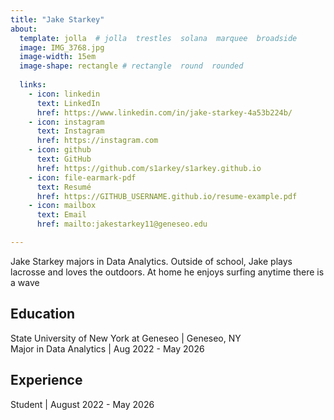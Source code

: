 ```yaml
---
title: "Jake Starkey"
about:
  template: jolla  # jolla  trestles  solana  marquee  broadside
  image: IMG_3768.jpg
  image-width: 15em
  image-shape: rectangle # rectangle  round  rounded
  
  links:
    - icon: linkedin
      text: LinkedIn
      href: https://www.linkedin.com/in/jake-starkey-4a53b224b/
    - icon: instagram
      text: Instagram
      href: https://instagram.com
    - icon: github
      text: GitHub
      href: https://github.com/s1arkey/s1arkey.github.io
    - icon: file-earmark-pdf
      text: Resumé
      href: https://GITHUB_USERNAME.github.io/resume-example.pdf
    - icon: mailbox
      text: Email
      href: mailto:jakestarkey11@geneseo.edu

---
```



Jake Starkey majors in Data Analytics. Outside of school, Jake 
plays lacrosse and loves the outdoors. At home he enjoys surfing anytime there 
is a wave

## Education

State University of New York at Geneseo | Geneseo, NY <br>
Major in Data Analytics | Aug 2022 - May 2026 <br>


## Experience

Student | August 2022 - May 2026


